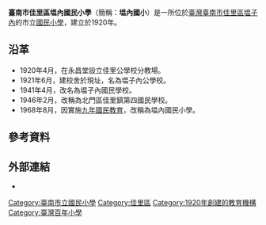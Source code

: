 {{coord|23.164145|120.172379|scale:10000|display=title}}
{{Infobox School
| name = 臺南市佳里區塭內國民小學
| image = 
| postcode = 722
| country = {{TWN}}
| type = 公立，市立國民小學
| affiliation = 臺南市政府教育局
| established = 1920年4月
| district = 自由學區<ref name="教育局">{{cite web | language = zh | title = 臺南市教育局各級學校資料 | url = http://163.26.2.28/sch_data/sch_detail.aspx?sch_code=114671 | date = 2021-07-31 | accessdate = 2021-08-08 | archive-date = 2017-10-06 | archive-url = https://web.archive.org/web/20171006035641/http://163.26.2.28/sch_data/sch_detail.aspx?sch_code=114671 | dead-url = no }}</ref>
| president = 
| principal = 陳沅<ref name="教育局"/>
| dean = 
| director = 
| staff = 3<ref name="教育局"/>
| faculty = 17<ref name="教育局"/>
| grades = 幼兒園、一年級、二年級、三年級、四年級、五年級、六年級
| gender = 
| students = 85<ref name="教育局"/>
| classes = 8（含幼兒園2班）<ref name="教育局"/>
| class = 
| area = 
| motto = 
| mascot = 
| colors = 
| magazine = 
| athletics = 
| conference = 
| location = 臺南市佳里區塭內里塭子內40號
| information = 
| tel = +886 6 789 1054
| fax = +886 6 789 2902
| website = {{URL|https://www.wnes.tn.edu.tw/}}
}}
'''臺南市佳里區塭內國民小學'''（簡稱：'''塭內國小'''）是一所位於[[臺灣|臺灣]][[臺南市|臺南市]][[佳里區|佳里區]][[塭子內|塭子內]]的市立[[國民小學|國民小學]]，建立於1920年。

==沿革==
* 1920年4月，在永昌堂設立佳里公學校分教場。
* 1921年6月，建校舍於現址，名為塭子內公學校。
* 1941年4月，改名為塭子內國民學校。
* 1946年2月，改稱為北門區佳里鎮第四國民學校。
* 1968年8月，因實施[[臺灣九年國民義務教育|九年國民教育]]，改稱為塭內國民小學。

== 參考資料 ==
{{Reflist}}

==外部連結==
* {{URL|https://www.wnes.tn.edu.tw/|臺南市佳里區塭內國民小學}}

{{臺南市國民中小學}}

[[Category:臺南市立國民小學|Category:臺南市立國民小學]]
[[Category:佳里區|Category:佳里區]]
[[Category:1920年創建的教育機構|Category:1920年創建的教育機構]]
[[Category:臺灣百年小學|Category:臺灣百年小學]]